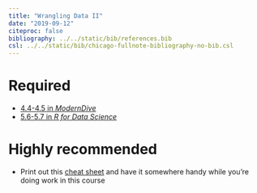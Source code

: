 ```yaml
---
title: "Wrangling Data II"
date: "2019-09-12"
citeproc: false
bibliography: ../../static/bib/references.bib
csl: ../../static/bib/chicago-fullnote-bibliography-no-bib.csl
---
```


# Required

- <i class="fas fa-book"></i> [4.4-4.5 in *ModernDive*](https://moderndive.com/4-wrangling.html#groupby)
- <i class="fas fa-book"></i> [5.6-5.7 in *R for Data Science*](https://r4ds.had.co.nz/transform.html#grouped-summaries-with-summarise)


# Highly recommended

- Print out this [cheat sheet](https://github.com/rstudio/cheatsheets/blob/master/data-transformation.pdf) and have it somewhere handy while you're doing work in this course
